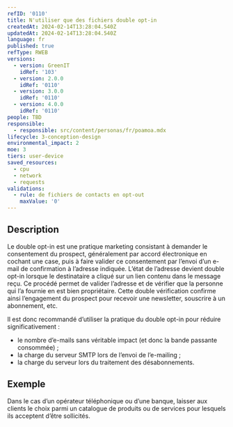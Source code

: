 ```yaml
---
refID: '0110'
title: N'utiliser que des fichiers double opt-in
createdAt: 2024-02-14T13:28:04.540Z
updatedAt: 2024-02-14T13:28:04.540Z
language: fr
published: true
refType: RWEB
versions:
  - version: GreenIT
    idRef: '103'
  - version: 2.0.0
    idRef: '0110'
  - version: 3.0.0
    idRef: '0110'
  - version: 4.0.0
    idRef: '0110'
people: TBD
responsible:
  - responsible: src/content/personas/fr/poamoa.mdx
lifecycle: 3-conception-design
environmental_impact: 2
moe: 3
tiers: user-device
saved_resources:
  - cpu
  - network
  - requests
validations:
  - rule: de fichiers de contacts en opt-out
    maxValue: '0'
---
```


## Description

Le double opt-in est une pratique marketing consistant à demander le consentement du prospect, généralement par accord électronique en cochant une case, puis à faire valider ce consentement par l’envoi d’un e-mail de confirmation à l’adresse indiquée. L’état de l’adresse devient double opt-in lorsque le destinataire a cliqué sur un lien contenu dans le message reçu. Ce procédé permet de valider l’adresse et de vérifier que la personne qui l’a fournie en est bien propriétaire. Cette double vérification confirme ainsi l’engagement du prospect pour recevoir une newsletter, souscrire à un abonnement, etc.

Il est donc recommandé d’utiliser la pratique du double opt-in pour réduire significativement :

* le nombre d’e-mails sans véritable impact (et donc la bande passante consommée) ;
* la charge du serveur SMTP lors de l’envoi de l’e-mailing ;
* la charge du serveur lors du traitement des désabonnements.

## Exemple

Dans le cas d’un opérateur téléphonique ou d’une banque, laisser aux clients le choix parmi un catalogue de produits ou de services pour lesquels ils acceptent d’être sollicités.
